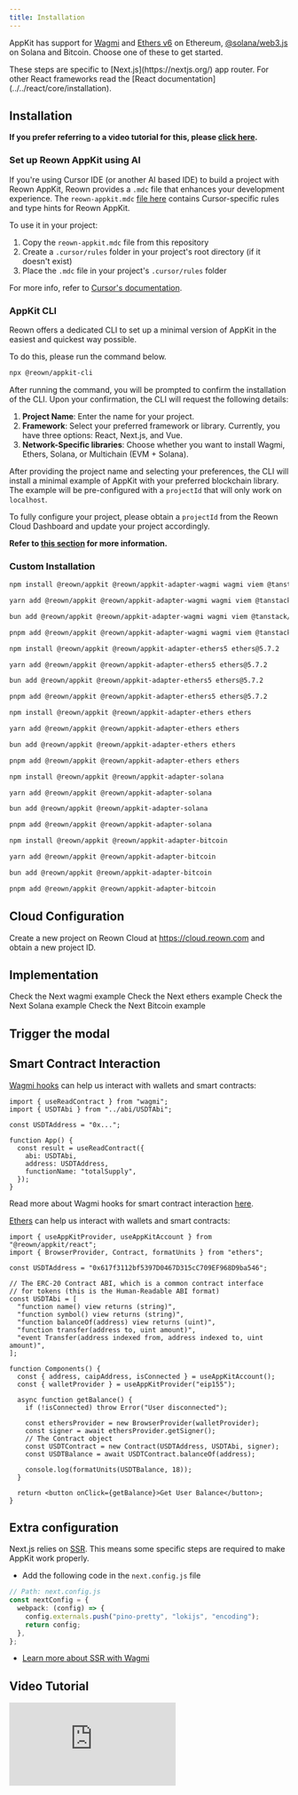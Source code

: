 ```yaml
---
title: Installation
---
```








AppKit has support for [Wagmi](https://wagmi.sh/) and [Ethers v6](https://docs.ethers.org/v6/) on Ethereum, [@solana/web3.js](https://solana-labs.github.io/solana-web3.js/) on Solana and Bitcoin.
Choose one of these to get started.

<Note>
  These steps are specific to [Next.js](https://nextjs.org/) app router. For
  other React frameworks read the [React
  documentation](../../react/core/installation).
</Note>

## Installation

**If you prefer referring to a video tutorial for this, please [click here](#video-tutorial).**

### Set up Reown AppKit using AI

If you're using Cursor IDE (or another AI based IDE) to build a project with Reown AppKit, Reown provides a `.mdc` file that enhances your development experience. The `reown-appkit.mdc` [file here](https://github.com/reown-com/reown-docs/blob/main/reown-appkit.mdc) contains Cursor-specific rules and type hints for Reown AppKit.

To use it in your project:

1. Copy the `reown-appkit.mdc` file from this repository
2. Create a `.cursor/rules` folder in your project's root directory (if it doesn't exist)
3. Place the `.mdc` file in your project's `.cursor/rules` folder

For more info, refer to [Cursor's documentation](https://docs.cursor.com/context/rules#project-rules).


### AppKit CLI

Reown offers a dedicated CLI to set up a minimal version of AppKit in the easiest and quickest way possible.

To do this, please run the command below.

```bash
npx @reown/appkit-cli
```

After running the command, you will be prompted to confirm the installation of the CLI. Upon your confirmation, the CLI will request the following details:

1. **Project Name**: Enter the name for your project.
2. **Framework**: Select your preferred framework or library. Currently, you have three options: React, Next.js, and Vue.
3. **Network-Specific libraries**: Choose whether you want to install Wagmi, Ethers, Solana, or Multichain (EVM + Solana).

After providing the project name and selecting your preferences, the CLI will install a minimal example of AppKit with your preferred blockchain library. The example will be pre-configured with a `projectId` that will only work on `localhost`.

To fully configure your project, please obtain a `projectId` from the Reown Cloud Dashboard and update your project accordingly.

**Refer to [this section](#cloud-configuration) for more information.**

### Custom Installation

<Tabs>
<Tab title="Wagmi">

<CodeGroup>

```bash npm
npm install @reown/appkit @reown/appkit-adapter-wagmi wagmi viem @tanstack/react-query
```

```bash Yarn
yarn add @reown/appkit @reown/appkit-adapter-wagmi wagmi viem @tanstack/react-query
```

```bash Bun
bun add @reown/appkit @reown/appkit-adapter-wagmi wagmi viem @tanstack/react-query
```

```bash pnpm
pnpm add @reown/appkit @reown/appkit-adapter-wagmi wagmi viem @tanstack/react-query
```

</CodeGroup>

</Tab>
<Tab title="Ethers v5">

<CodeGroup>

```bash npm
npm install @reown/appkit @reown/appkit-adapter-ethers5 ethers@5.7.2
```

```bash Yarn
yarn add @reown/appkit @reown/appkit-adapter-ethers5 ethers@5.7.2
```

```bash Bun
bun add @reown/appkit @reown/appkit-adapter-ethers5 ethers@5.7.2
```

```bash pnpm
pnpm add @reown/appkit @reown/appkit-adapter-ethers5 ethers@5.7.2
```

</CodeGroup>

</Tab>
<Tab title="Ethers">

<CodeGroup>

```bash npm
npm install @reown/appkit @reown/appkit-adapter-ethers ethers
```

```bash Yarn
yarn add @reown/appkit @reown/appkit-adapter-ethers ethers
```

```bash Bun
bun add @reown/appkit @reown/appkit-adapter-ethers ethers
```

```bash pnpm
pnpm add @reown/appkit @reown/appkit-adapter-ethers ethers
```

</CodeGroup>

</Tab>
<Tab title="Solana">

<CodeGroup>

```bash npm
npm install @reown/appkit @reown/appkit-adapter-solana
```

```bash Yarn
yarn add @reown/appkit @reown/appkit-adapter-solana
```

```bash Bun
bun add @reown/appkit @reown/appkit-adapter-solana
```

```bash pnpm
pnpm add @reown/appkit @reown/appkit-adapter-solana
```

</CodeGroup>

</Tab>
<Tab title="Bitcoin">

<CodeGroup>

```bash npm
npm install @reown/appkit @reown/appkit-adapter-bitcoin
```

```bash Yarn
yarn add @reown/appkit @reown/appkit-adapter-bitcoin
```

```bash Bun
bun add @reown/appkit @reown/appkit-adapter-bitcoin
```

```bash pnpm
pnpm add @reown/appkit @reown/appkit-adapter-bitcoin
```

</CodeGroup>

</Tab>
</Tabs>

## Cloud Configuration

Create a new project on Reown Cloud at https://cloud.reown.com and obtain a new project ID.

<CloudBanner />

## Implementation

<Tabs>
<Tab title="Wagmi">
<Card title="wagmi Example" icon="github" href="https://github.com/reown-com/appkit-web-examples/tree/main/nextjs/next-wagmi-app-router">
Check the Next wagmi example
</Card>

<WagmiImplementation />

</Tab>
<Tab title="Ethers v5">

<Ethers5Implementation />

</Tab>
<Tab title="Ethers">
<Card title="ethers Example" icon="github" href="https://github.com/reown-com/appkit-web-examples/tree/main/nextjs/next-ethers-app-router">
Check the Next ethers example
</Card>

<EthersImplementation />

</Tab>
<Tab title="Solana">
<Card title="Solana Example" icon="github" href="https://github.com/reown-com/appkit-web-examples/tree/main/nextjs/next-solana-app-router">
Check the Next Solana example
</Card>

<SolanaImplementation />

</Tab>
<Tab title="Bitcoin">
<Card title="Bitcoin Example" icon="github" href="https://github.com/reown-com/appkit-web-examples/tree/main/nextjs/next-bitcoin-app-router">
Check the Next Bitcoin example
</Card>
<BitcoinImplementation />

</Tab>
</Tabs>

## Trigger the modal

<Tabs>
<Tab title="Wagmi">

<WagmiModal />

</Tab>
<Tab title="Ethers v5">

<Ethers5Modal />

</Tab>
<Tab title="Ethers">

<EthersModal />

</Tab>
<Tab title="Solana">

<SolanaModal />

</Tab>
<Tab title="Bitcoin">

<BitcoinModal />

</Tab>
</Tabs>

## Smart Contract Interaction

<Tabs>
<Tab title="Wagmi">

[Wagmi hooks](https://wagmi.sh/react/api/hooks/useReadContract) can help us interact with wallets and smart contracts:

```tsx
import { useReadContract } from "wagmi";
import { USDTAbi } from "../abi/USDTAbi";

const USDTAddress = "0x...";

function App() {
  const result = useReadContract({
    abi: USDTAbi,
    address: USDTAddress,
    functionName: "totalSupply",
  });
}
```

Read more about Wagmi hooks for smart contract interaction [here](https://wagmi.sh/react/hooks/useReadContract).

</Tab>
<Tab title="Ethers">

[Ethers](https://docs.ethers.org/v6/) can help us interact with wallets and smart contracts:

```tsx
import { useAppKitProvider, useAppKitAccount } from "@reown/appkit/react";
import { BrowserProvider, Contract, formatUnits } from "ethers";

const USDTAddress = "0x617f3112bf5397D0467D315cC709EF968D9ba546";

// The ERC-20 Contract ABI, which is a common contract interface
// for tokens (this is the Human-Readable ABI format)
const USDTAbi = [
  "function name() view returns (string)",
  "function symbol() view returns (string)",
  "function balanceOf(address) view returns (uint)",
  "function transfer(address to, uint amount)",
  "event Transfer(address indexed from, address indexed to, uint amount)",
];

function Components() {
  const { address, caipAddress, isConnected } = useAppKitAccount();
  const { walletProvider } = useAppKitProvider("eip155");

  async function getBalance() {
    if (!isConnected) throw Error("User disconnected");

    const ethersProvider = new BrowserProvider(walletProvider);
    const signer = await ethersProvider.getSigner();
    // The Contract object
    const USDTContract = new Contract(USDTAddress, USDTAbi, signer);
    const USDTBalance = await USDTContract.balanceOf(address);

    console.log(formatUnits(USDTBalance, 18));
  }

  return <button onClick={getBalance}>Get User Balance</button>;
}
```

</Tab>
<Tab title="Solana">
  <SolanaPrograms />
</Tab>
</Tabs>

## Extra configuration

Next.js relies on [SSR](https://nextjs.org/docs/pages/building-your-application/rendering/server-side-rendering). This means some specific steps are required to make AppKit work properly.

- Add the following code in the `next.config.js` file

```ts
// Path: next.config.js
const nextConfig = {
  webpack: (config) => {
    config.externals.push("pino-pretty", "lokijs", "encoding");
    return config;
  },
};
```

- [Learn more about SSR with Wagmi](https://wagmi.sh/react/guides/ssr)

## Video Tutorial

<div style={{ position: 'relative', width: '100%', paddingBottom: '56.25%', height: 0 }}>
  <iframe 
    style={{
      position: 'absolute',
      top: 0,
      left: 0,
      width: '100%',
      height: '100%',
      maxWidth: '560px',
      margin: '0 auto'
    }}
    src="https://www.youtube.com/embed/lxTGqXh7LiA?si=rxEaMIEYK7vdW_vt"
    title="YouTube video player"
    frameBorder="0"
    allow="accelerometer; autoplay; clipboard-write; encrypted-media; gyroscope; picture-in-picture; web-share"
    referrerPolicy="strict-origin-when-cross-origin"
    allowFullScreen
  />
</div>
